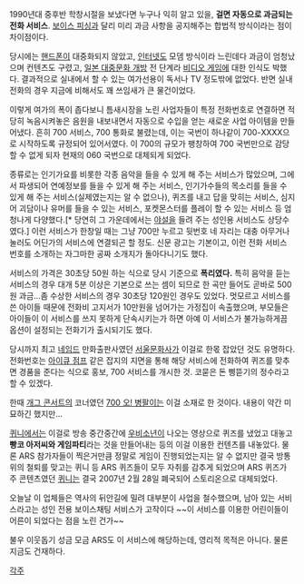 1990년대 중후반 학창시절을 보냈다면 누구나 익히 알고 있을, '''걸면 자동으로 과금되는 전화 서비스'''. [[보이스 피싱]]과 달리 미리 과금 사항을 공지해주는 합법적 방식이라는 점이 차이점이다.

당시에는 [[핸드폰]]이 대중화되지 않았고, [[인터넷]]도 모뎀 방식이라 느린데다 과금이 엄청났으며 컨텐츠도 구렸고, [[일본 대중문화 개방]] 전 단계라 [[비디오 게임]]에 대한 인식도 박했다. 결과적으로 실내에서 할 수 있는 여가선용이 독서나 TV 정도밖에 없었다. 반면 실내전화의 경우 지금에 비해서도 꽤 쓰임새가 큰 물건이었다.

이렇게 여가의 폭이 좁다보니 틈새시장을 노린 사업자들이 특정 전화번호로 연결하면 적당히 녹음시켜놓은 음원을 내보내면서 자동으로 수입을 얻는 새로운 사업 아이템을 만들어냈다. 흔히 700 서비스, 700 통화로 불렸는데, 이는 국번이 하나같이 700-XXXX으로 시작하도록 규정되어 있어서였다. 이 700의 규모가 팽창하여 700 국번만으로 감당할 수 없게 되자 현재의 060 국번으로 대체되게 되었다.

종류로는 인기가요를 비롯한 각종 음악을 들을 수 있게 해 주는 서비스가 많았으며, 그에서 파생되어 연예정보를 들을 수 있게 해 주는 서비스, 인기가수들의 목소리를 들을 수 있게 해 주는 서비스(실제였는지는 알 수 없으나), 퀴즈를 내고 답을 맞히는 서비스, 심지어 괴담이나 유머를 들을 수 있는 서비스, 포켓몬스터를 플레이 할 수 있는 서비스 등 엄청나게 다양했다.[* 당연히 그 가운데에서는 [[야설]]을 들려 주는 성인용 서비스도 상당수였다.] 이런 서비스가 한창일 때는 그냥 700만 누르고 뒷번호 네 자리는 대충 아무거나 눌러도 어딘가의 서비스에 연결되곤 할 정도. 신문 광고는 기본이고, 이런 전화 서비스 번호를 소개하는 자그마한 공짜 소개지가 돌아다니기도 했다.

서비스의 가격은 30초당 50원 하는 식으로 당시 기준으로 '''폭리였다.''' 특히 음악을 듣는 서비스의 경우 대개 5분 이상은 기본으로 쓰는 셈이 되므로 한 곡만 들어도 곧바로 500원 과금...좀 수상한 서비스의 경우 30초당 120원인 경우도 있었다. 멋모르고 서비스를 쓴 아이들 때문에 전화비 고지서가 10만원을 넘어가는 가정집이 속출했으며, 부모들은 아이들이 이 서비스를 쓰지 못하게 단속시키는가 하면 아예 이 서비스가 불가능하게끔 옵션이 설정되는 전화기가 출시되기도 했다.

당시까지 최고 [[네임드]] 만화출판사였던 [[서울문화사]]가 이걸로 한몫 잡았던 것도 유명하다. 전화번호는 [[아이큐 점프]] 같은 잡지의 지면을 통해 해당 서비스에 전화하여 퀴즈를 맞추면 경품을 준다는 식으로 홍보, 700 서비스를 개시한 것. 코묻은 돈 삥뜯기의 정수라고 할 수 있겠다.

한때 [[개그 콘서트]]의 코너였던 [[700 오! 병팔이]]는 이걸 소재로 한 것이다. 내용이 약간 미묘하긴 했지만...

[[퀴니]]에서는 이걸로 방송 중간중간에 [[우비소년]]이 나오는 영상으로 퀴즈를 냈었고 대놓고 '''빵코 아저씨와 게임파티'''라는 것을 만들어내는 등의 이걸 이용한 컨텐츠를 내놓았다. 물론 ARS 참가자들이 찍은거만큼 정말로 게임이 진행되었는지는 알 수 없지만 결국 방통위의 철퇴를 맞고는 퀴니 등 ARS 퀴즈들이 모두 자취를 감추게 되었으며 ARS 퀴즈가 주 콘텐츠였던 [[퀴니]]는 결국 2007년 2월 28일 폐국되어 스토리온으로 대체되었다.

오늘날 이 업체들은 역사의 뒤안길에 밀려 대부분이 사업을 철수했으며, 남아 있는 서비스라고는 성인 전용 보이스채팅 서비스가 고작이다 ~~이 서비스를 이용한 어린이들이 어른이 되었다는 점을 노린 건가~~

불우 이웃돕기 성금 모금 ARS도 이 서비스에 해당하는데, 영리적 목적은 아니다. 물론 지금도 건재하다.

[[각주]]

